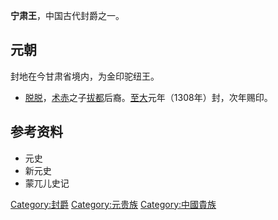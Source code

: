 {{expand|time=2010-01-04T04:11:48+00:00}}
{{intromissing|time=2010-01-04T04:11:48+00:00}}
'''宁肃王'''，中国古代封爵之一。
==元朝==
封地在今甘肃省境内，为金印驼纽王。
*[[脱脱_(金帐汗国)|脱脱]]，[[术赤|术赤]]之子[[拔都|拔都]]后裔。[[至大|至大]]元年（1308年）封，次年赐印。

==参考资料==
*元史
*新元史
*蒙兀儿史记

{{元朝藩王}}

[[Category:封爵|Category:封爵]]
[[Category:元贵族|Category:元贵族]]
[[Category:中國貴族|Category:中國貴族]]